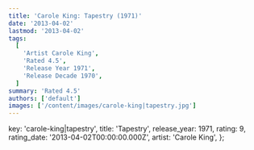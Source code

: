 ```yaml
---
title: 'Carole King: Tapestry (1971)'
date: '2013-04-02'
lastmod: '2013-04-02'
tags:
  [
    'Artist Carole King',
    'Rated 4.5',
    'Release Year 1971',
    'Release Decade 1970',
  ]
summary: 'Rated 4.5'
authors: ['default']
images: ['/content/images/carole-king|tapestry.jpg']
---
```


  key: 'carole-king|tapestry',
  title: 'Tapestry',
  release_year: 1971,
  rating: 9,
  rating_date: '2013-04-02T00:00:00.000Z',
  artist: 'Carole King',
};

<MusicRating data={data} />
